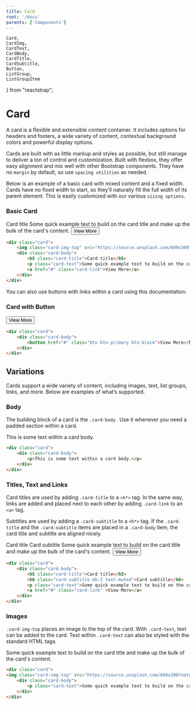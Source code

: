 ```yaml
---
title: Card
root: '/docs'
parents: ['Components']
---
```



	Card,
	CardImg,
	CardText,
	CardBody,
	CardTitle,
	CardSubtitle,
	Button,
	ListGroup,
	ListGroupItem
} from "reactstrap";


# Card

A card is a flexible and extensible content container. It includes options for headers and footers, a wide variety of content, contextual background colors and powerful display options.

Cards are built with as little markup and styles as possible, but still manage to deliver a ton of control and customization. Built with flexbox, they offer easy alignment and mix well with other Bootstrap components. They have no `margin` by default, so use `spacing utilities` as needed.

Below is an example of a basic card with mixed content and a fixed width. Cards have no fixed width to start, so they’ll naturally fill the full width of its parent element. This is easily customized with our various `sizing options`.

### Basic Card

<ComponentPreview>
	<Card style={{ width: 330 }}>
		<CardImg
			top
			width="100%"
			src="https://source.unsplash.com/600x300?nature"
			alt="Card image cap"
		/>
		<CardBody>
			<CardTitle className="h5 mb-3">Card title</CardTitle>
			<CardText>
				Some quick example text to build on the card title and make up
				the bulk of the card's content.
			</CardText>
			<Button className="btn-link">View More</Button>
		</CardBody>
	</Card>
</ComponentPreview>

```html
<div class="card">
    <img class="card-img-top" src="https://source.unsplash.com/600x300?nature" alt="Card image cap" />
    <div class="card-body">
        <h5 class="card-title">Card title</h5>
        <p class="card-text">Some quick example text to build on the card title and make up the bulk of the card's content.</p>
        <a href="#" class="card-link">View More</a>
    </div>
</div>
```

You can also use buttons with links within a card using this documentation:

### Card with Button

<ComponentPreview>
	<Card style={{ width: 500 }}>
		<CardImg
			top
			width="100%"
			src="https://source.unsplash.com/600x300?nature"
			alt="Card image cap"
		/>
		<CardBody>
			<Button color="primary" block>
				View More
			</Button>
		</CardBody>
	</Card>
</ComponentPreview>

```html
<div class="card">
    <div class="card-body">
        <button href="#" class="btn btn-primary btn-block">View More</button>
    </div>
</div>
```

## Variations

Cards support a wide variety of content, including images, text, list groups, links, and more. Below are examples of what’s supported.

### Body

The building block of a card is the `.card-body.` Use it whenever you need a padded section within a card.

<ComponentPreview>
	<Card style={{ width: 330 }}>
		<CardBody>
			<p>This is some text within a card body.</p>
		</CardBody>
	</Card>
</ComponentPreview>

```html
<div class="card">
    <div class="card-body">
        <p>This is some text within a card body.</p>
    </div>
</div>
```

### Titles, Text and Links

Card titles are used by adding `.card-title` to a `<h*>` tag. In the same way, links are added and placed next to each other by adding `.card-link` to an `<a>` tag.

Subtitles are used by adding a `.card-subtitle` to a `<h*>` tag. If the `.card-title` and the `.card-subtitle` items are placed in a `.card-body` item, the card title and subtitle are aligned nicely.

<ComponentPreview>
	<Card style={{ width: 330 }}>
		<CardBody>
			<CardTitle className="h5 mb-3">Card title</CardTitle>
			<CardSubtitle>Card subtitle</CardSubtitle>
			<CardText>
				Some quick example text to build on the card title and make up
				the bulk of the card's content.
			</CardText>
			<Button className="btn-link">View More</Button>
		</CardBody>
	</Card>
</ComponentPreview>

```html
<div class="card">
    <div class="card-body">
        <h5 class="card-title">Card title</h5>
        <h6 class="card-subtitle mb-2 text-muted">Card subtitle</h6>
        <p class="card-text">Some quick example text to build on the card title and make up the bulk of the card's content.</p>
        <a href="#" class="card-link" >View More</a>
    </div>
</div>
```

### Images

`.card-img-top` places an image to the top of the card. With `.card-text`, text can be added to the card. Text within `.card-text` can also be styled with the standard HTML tags.

<ComponentPreview>
	<Card style={{ width: 330 }}>
		<CardImg
			top
			width="100%"
			src="https://source.unsplash.com/600x300?nature"
			alt="Card image cap"
		/>
		<CardBody>
			<CardText>
				Some quick example text to build on the card title and make up
				the bulk of the card's content.
			</CardText>
		</CardBody>
	</Card>
</ComponentPreview>

```html
<div class="card">
<img class="card-img-top" src="https://source.unsplash.com/600x300?nature" alt="Card image cap" />
    <div class="card-body">
        <p class="card-text">Some quick example text to build on the card title and make up the bulk of the card's content.</p>
    </div>
</div>
```
